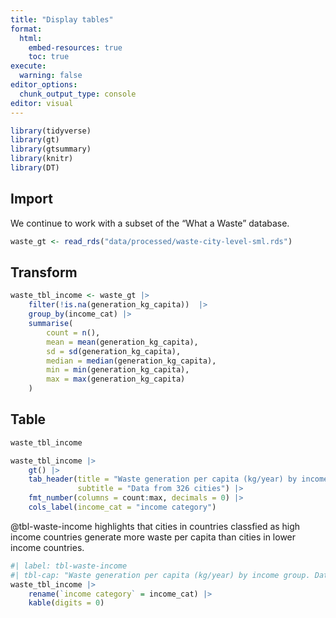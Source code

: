 ```yaml
---
title: "Display tables"
format:
  html:
    embed-resources: true
    toc: true
execute:
  warning: false
editor_options: 
  chunk_output_type: console
editor: visual
---
```


```r
library(tidyverse)
library(gt)
library(gtsummary)
library(knitr)
library(DT)
```

## Import

We continue to work with a subset of the "What a Waste" database.

```r
waste_gt <- read_rds("data/processed/waste-city-level-sml.rds")
```

## Transform

```r
waste_tbl_income <- waste_gt |> 
    filter(!is.na(generation_kg_capita))  |> 
    group_by(income_cat) |> 
    summarise(
        count = n(),
        mean = mean(generation_kg_capita),
        sd = sd(generation_kg_capita),
        median = median(generation_kg_capita),
        min = min(generation_kg_capita),
        max = max(generation_kg_capita)
    )
```

## Table

```r
waste_tbl_income
```

```r
waste_tbl_income |> 
    gt() |> 
    tab_header(title = "Waste generation per capita (kg/year) by income group",
               subtitle = "Data from 326 cities") |>
    fmt_number(columns = count:max, decimals = 0) |> 
    cols_label(income_cat = "income category")
```

@tbl-waste-income highlights that cities in countries classfied as high income countries generate more waste per capita than cities in lower income countries.

```r
#| label: tbl-waste-income
#| tbl-cap: "Waste generation per capita (kg/year) by income group. Data from 326 cities."
waste_tbl_income |> 
    rename(`income category` = income_cat) |>
    kable(digits = 0)
```

